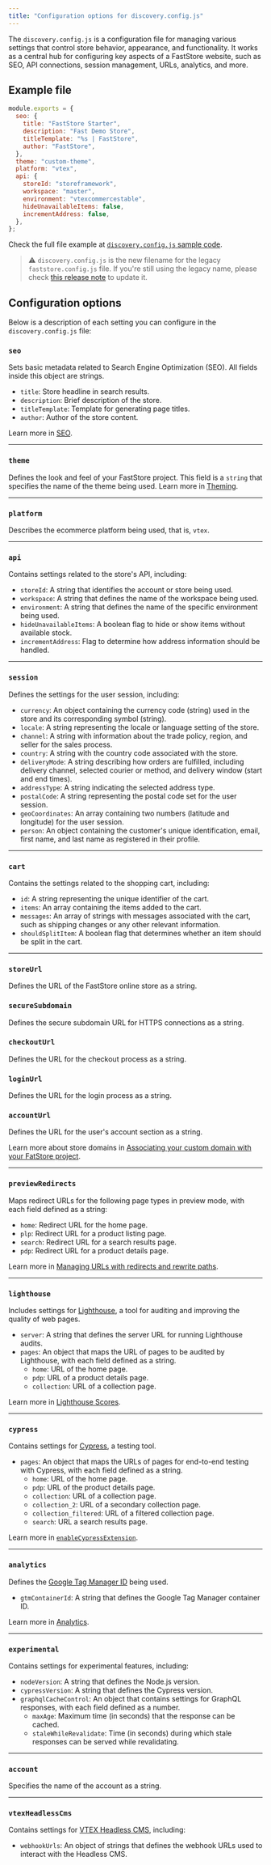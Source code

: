 ```yaml
---
title: "Configuration options for discovery.config.js"
---
```


The `discovery.config.js` is a configuration file for managing various settings that control store behavior, appearance, and functionality. It works as a central hub for configuring key aspects of a FastStore website, such as SEO, API connections, session management, URLs, analytics, and more.

## Example file

```javascript
module.exports = {
  seo: {
    title: "FastStore Starter",
    description: "Fast Demo Store",
    titleTemplate: "%s | FastStore",
    author: "FastStore",
  },
  theme: "custom-theme",
  platform: "vtex",
  api: {
    storeId: "storeframework",
    workspace: "master",
    environment: "vtexcommercestable",
    hideUnavailableItems: false,
    incrementAddress: false,
  },
};
```

Check the full file example at [`discovery.config.js` sample code](https://github.com/vtex-sites/starter.store/blob/main/discovery.config.js).

> ⚠️ `discovery.config.js` is the new filename for the legacy `faststore.config.js` file. If you're still using the legacy name, please check [this release note](https://developers.vtex.com/updates/release-notes/2024-12-16-discovery-config-file) to update it.

## Configuration options

Below is a description of each setting you can configure in the `discovery.config.js` file:

### `seo`
Sets basic metadata related to Search Engine Optimization (SEO). All fields inside this object are strings.
  - `title`: Store headline in search results.
  - `description`: Brief description of the store.
  - `titleTemplate`: Template for generating page titles.
  - `author`: Author of the store content.

Learn more in [SEO](https://developers.vtex.com/docs/guides/faststore/seo).

---

### `theme`
Defines the look and feel of your FastStore project. This field is a `string` that specifies the name of the theme being used. Learn more in [Theming](https://developers.vtex.com/docs/guides/faststore/using-themes-overview).

---

### `platform`
Describes the ecommerce platform being used, that is, `vtex`.

---

### `api`
Contains settings related to the store's API, including:
  - `storeId`: A string that identifies the account or store being used.
  - `workspace`: A string that defines the name of the workspace being used.
  - `environment`: A string that defines the name of the specific environment being used.
  - `hideUnavailableItems`: A boolean flag to hide or show items without available stock.
  - `incrementAddress`: Flag to determine how address information should be handled.

---

### `session`
Defines the settings for the user session, including:
  - `currency`: An object containing the currency code (string) used in the store and its corresponding symbol (string).
  - `locale`: A string representing the locale or language setting of the store.
  - `channel`: A string with information about the trade policy, region, and seller for the sales process.
  - `country`: A string with the country code associated with the store.
  - `deliveryMode`: A string describing how orders are fulfilled, including delivery channel, selected courier or method, and delivery window (start and end times).
  - `addressType`: A string indicating the selected address type.
  - `postalCode`: A string representing the postal code set for the user session.
  - `geoCoordinates`:  An array containing two numbers (latitude and longitude) for the user session.
  - `person`: An object containing the customer's unique identification, email, first name, and last name as registered in their profile.

---

### `cart`
Contains the settings related to the shopping cart, including:
  - `id`: A string representing the unique identifier of the cart.
  - `items`: An array containing the items added to the cart.
  - `messages`: An array of strings with messages associated with the cart, such as shipping changes or any other relevant information.
  - `shouldSplitItem`: A boolean flag that determines whether an item should be split in the cart.

---

### `storeUrl`
Defines the URL of the FastStore online store as a string. 

### `secureSubdomain`
Defines the secure subdomain URL for HTTPS connections as a string.

### `checkoutUrl`
Defines the URL for the checkout process as a string.

### `loginUrl`
Defines the URL for the login process as a string.

### `accountUrl`
Defines the URL for the user's account section as a string.

Learn more about store domains in [Associating your custom domain with your FatStore project](https://developers.vtex.com/docs/guides/faststore/go-live-1-configuring-external-dns#step-4-associating-your-custom-domain-with-your-faststore-project).

---

### `previewRedirects`
Maps redirect URLs for the following page types in preview mode, with each field defined as a string:
  - `home`: Redirect URL for the home page.
  - `plp`: Redirect URL for a product listing page.
  - `search`: Redirect URL for a search results page.
  - `pdp`: Redirect URL for a product details page.

Learn more in [Managing URLs with redirects and rewrite paths](https://developers.vtex.com/docs/guides/faststore/routing-managing-urls-with-redirects-and-rewrite-paths).

---

### `lighthouse`
Includes settings for [Lighthouse](https://developer.chrome.com/docs/lighthouse/overview), a tool for auditing and improving the quality of web pages.
  - `server`: A string that defines the server URL for running Lighthouse audits.
  - `pages`: An object that maps the URL of pages to be audited by Lighthouse, with each field defined as a string.
    - `home`: URL of the home page.
    - `pdp`: URL of a product details page.
    - `collection`: URL of a collection page.

Learn more in [Lighthouse Scores](https://developers.vtex.com/docs/guides/faststore/1-onboarding-dashboard#lighthouse-scores).

---

### `cypress`
Contains settings for [Cypress](https://docs.cypress.io/app/get-started/why-cypress), a testing tool.
  - `pages`: An object that maps the URLs of pages for end-to-end testing with Cypress, with each field defined as a string.
    - `home`: URL of the home page.
    - `pdp`: URL of the product details page.
    - `collection`: URL of a collection page.
    - `collection_2`: URL of a secondary collection page.
    - `collection_filtered`: URL of a filtered collection page.
    - `search`: URL a search results page.

Learn more in [`enableCypressExtension`](https://developers.vtex.com/docs/guides/faststore/project-structure-custom-cypress).

---

### `analytics`
Defines the [Google Tag Manager ID](https://support.google.com/tagmanager/answer/12326985?hl=en&ref_topic=14595647&sjid=12859079805529639111-SA) being used.
  - `gtmContainerId`: A string that defines the Google Tag Manager container ID.

Learn more in [Analytics](https://developers.vtex.com/docs/guides/faststore/analytics-overview).

---

### `experimental`
Contains settings for experimental features, including:
  - `nodeVersion`: A string that defines the Node.js version.
  - `cypressVersion`: A string that defines the Cypress version.
  - `graphqlCacheControl`: An object that contains settings for GraphQL responses, with each field defined as a number.
    - `maxAge`: Maximum time (in seconds) that the response can be cached.
    - `staleWhileRevalidate`: Time (in seconds) during which stale responses can be served while revalidating.

---

### `account`
Specifies the name of the account as a string.

---

### `vtexHeadlessCms`
Contains settings for [VTEX Headless CMS](https://developers.vtex.com/docs/guides/faststore/headless-cms-overview), including:
  - `webhookUrls`: An object of strings that defines the webhook URLs used to interact with the Headless CMS.
